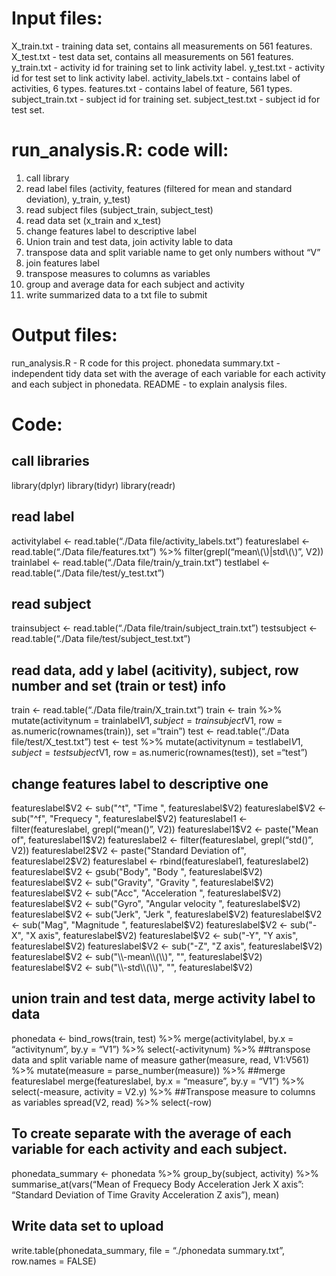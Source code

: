 

Input files:
======================
X_train.txt - training data set, contains all measurements on 561 features.
X_test.txt  - test data set, contains all measurements on 561 features.
y_train.txt - activity id for training set to link activity label.
y_test.txt  - activity id for test set to link activity label.
activity_labels.txt - contains label of activities, 6 types.
features.txt        - contains label of feature, 561 types.
subject_train.txt   - subject id for training set.
subject_test.txt    - subject id for test set.

run_analysis.R: code will:
======================
1. call library
2. read label files (activity, features (filtered for mean and standard deviation), y_train, y_test)
3. read subject files (subject_train, subject_test)
4. read data set (x_train and x_test)
5. change features label to descriptive label
6. Union train and test data, join activity lable to data
7. transpose data and split variable name to get only numbers without "V" 
8. join features label
9. transpose measures to columns as variables
10. group and average data for each subject and activity
11. write summarized data to a txt file to submit

Output files:
======================
run_analysis.R   - R code for this project.
phonedata summary.txt - independent tidy data set with the average of each variable for each activity and each subject in phonedata.
README - to explain analysis files.


Code:
=======================
## call libraries
library(dplyr)
library(tidyr)
library(readr)

## read label
activitylabel <- read.table("./Data file/activity_labels.txt")
featureslabel <- read.table("./Data file/features.txt") %>% filter(grepl("mean\\(\\)|std\\(\\)", V2))
trainlabel <- read.table("./Data file/train/y_train.txt")
testlabel <- read.table("./Data file/test/y_test.txt")

## read subject
trainsubject <- read.table("./Data file/train/subject_train.txt")
testsubject <- read.table("./Data file/test/subject_test.txt")

## read data, add y label (acitivity), subject, row number and set (train or test) info
train <- read.table("./Data file/train/X_train.txt")
train <- train %>% mutate(activitynum = trainlabel$V1, subject = trainsubject$V1, row = as.numeric(rownames(train)), set ="train") 
test <- read.table("./Data file/test/X_test.txt") 
test <- test %>% mutate(activitynum = testlabel$V1, subject = testsubject$V1, row = as.numeric(rownames(test)), set ="test") 

## change features label to descriptive one
featureslabel$V2 <- sub("^t", "Time ", featureslabel$V2)
featureslabel$V2 <- sub("^f", "Frequecy ", featureslabel$V2)
featureslabel1 <- filter(featureslabel, grepl("mean()", V2))
featureslabel1$V2 <- paste("Mean of", featureslabel1$V2)
featureslabel2 <- filter(featureslabel, grepl("std()", V2))
featureslabel2$V2 <- paste("Standard Deviation of", featureslabel2$V2)
featureslabel <- rbind(featureslabel1, featureslabel2)
featureslabel$V2 <- gsub("Body", "Body ", featureslabel$V2)
featureslabel$V2 <- sub("Gravity", "Gravity ", featureslabel$V2)
featureslabel$V2 <- sub("Acc", "Acceleration ", featureslabel$V2)
featureslabel$V2 <- sub("Gyro", "Angular velocity ", featureslabel$V2)
featureslabel$V2 <- sub("Jerk", "Jerk ", featureslabel$V2)
featureslabel$V2 <- sub("Mag", "Magnitude ", featureslabel$V2)
featureslabel$V2 <- sub("-X", "X axis", featureslabel$V2)
featureslabel$V2 <- sub("-Y", "Y axis", featureslabel$V2)
featureslabel$V2 <- sub("-Z", "Z axis", featureslabel$V2)
featureslabel$V2 <- sub("\\-mean\\(\\)", "", featureslabel$V2)
featureslabel$V2 <- sub("\\-std\\(\\)", "", featureslabel$V2)


## union train and test data, merge activity label to data
phonedata <- bind_rows(train, test) %>% merge(activitylabel, by.x = "activitynum", by.y = "V1") %>% select(-activitynum) %>% 
          ##transpose data and split variable name of measure
          gather(measure, read, V1:V561) %>% mutate(measure = parse_number(measure)) %>% 
          ##merge featureslabel
          merge(featureslabel, by.x = "measure", by.y = "V1") %>%
          select(-measure, activity = V2.y) %>%
          ##Transpose measure to columns as variables
          spread(V2, read) %>% select(-row)

## To create separate with the average of each variable for each activity and each subject.
phonedata_summary <- phonedata %>% group_by(subject, activity) %>% 
        summarise_at(vars("Mean of Frequecy Body Acceleration Jerk X axis": "Standard Deviation of Time Gravity Acceleration Z axis"), mean)

## Write data set to upload
write.table(phonedata_summary, file = "./phonedata summary.txt", row.names = FALSE)



